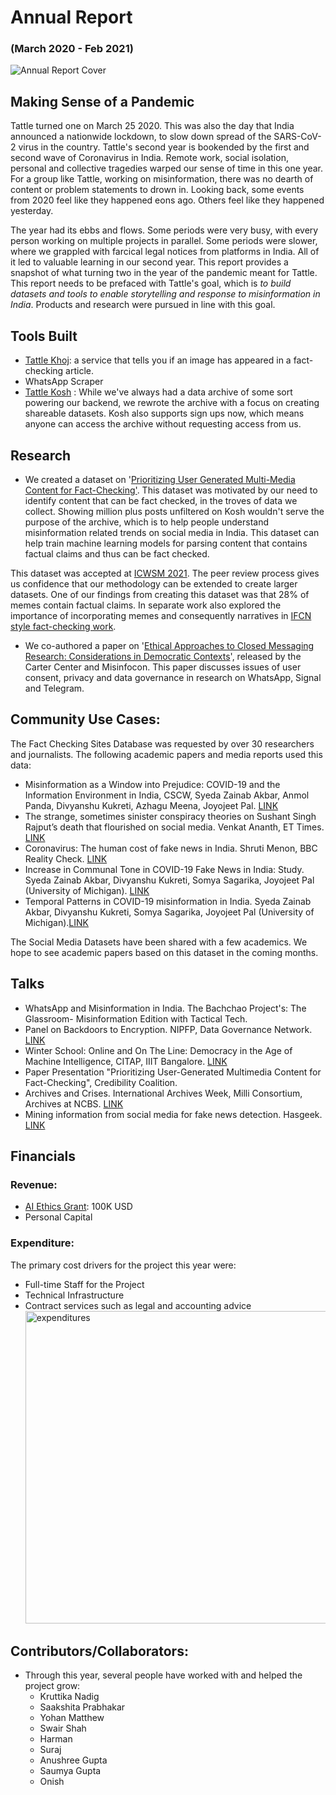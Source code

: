 # Annual Report

### (March 2020 - Feb 2021)

![Annual Report Cover](../../images/datasets_cover.png)

## Making Sense of a Pandemic

Tattle turned one on March 25 2020. This was also the day that India announced a nationwide lockdown, to slow down spread of the SARS-CoV-2 virus in the country. Tattle's second year is bookended by the first and second wave of Coronavirus in India. Remote work, social isolation, personal and collective tragedies warped our sense of time in this one year. For a group like Tattle, working on misinformation, there was no dearth of content or problem statements to drown in. Looking back, some events from 2020 feel like they happened eons ago. Others feel like they happened yesterday.

The year had its ebbs and flows. Some periods were very busy, with every person working on multiple projects in parallel. Some periods were slower, where we grappled with farcical legal notices from platforms in India. All of it led to valuable learning in our second year.
This report provides a snapshot of what turning two in the year of the pandemic meant for Tattle. This report needs to be prefaced with Tattle's goal, which is _to build datasets and tools to enable storytelling and response to misinformation in India_. Products and research were pursued in line with this goal.

## Tools Built

- [Tattle Khoj](https://services.tattle.co.in/khoj/): a service that tells you if an image has appeared in a fact-checking article.
- WhatsApp Scraper
- [Tattle Kosh](http://kosh.tattle.co.in/) : While we've always had a data archive of some sort powering our backend, we rewrote
  the archive with a focus on creating shareable datasets. Kosh also supports sign ups now, which means anyone can access the archive without requesting access from us.

## Research

- We created a dataset on '[Prioritizing User Generated Multi-Media Content for Fact-Checking'](https://arxiv.org/abs/2010.13387). This dataset was motivated by our need to identify content that can be fact checked, in the troves of data we collect. Showing million plus posts unfiltered on Kosh wouldn't serve the purpose of the archive, which is to help people understand misinformation related trends on social media in India. This dataset can help train machine learning models for parsing content that contains factual claims and thus can be fact checked.

This dataset was accepted at [ICWSM 2021](https://icwsm.org/2021/#accepted_papers). The peer review process gives us confidence that our methodology can be extended to create larger datasets. One of our findings from creating this dataset was that 28% of memes contain factual claims. In separate work also explored the importance of incorporating memes and consequently narratives in [IFCN style fact-checking work](https://www.buzzfeednews.com/article/craigsilverman/facebook-and-fact-checkers-fight-fake-news).

- We co-authored a paper on '[Ethical Approaches to Closed Messaging Research: Considerations in Democratic Contexts](https://electionstandards.cartercenter.org/verifying-elections-misinfocon2020/ethical-approaches-to-closed-messaging-research-considerations-in-democratic-contexts/)', released by the Carter Center and Misinfocon. This paper discusses issues of user consent, privacy and data governance in research on WhatsApp, Signal and Telegram.

## Community Use Cases:

The Fact Checking Sites Database was requested by over 30 researchers and journalists. The following academic papers and media reports used this data:

- Misinformation as a Window into Prejudice: COVID-19 and the Information Environment in India, CSCW, Syeda Zainab Akbar, Anmol Panda, Divyanshu Kukreti, Azhagu Meena, Joyojeet Pal. [LINK](https://www.microsoft.com/en-us/research/publication/misinformation-as-a-window-into-prejudice-covid-19-and-the-information-environment-in-india/)
- The strange, sometimes sinister conspiracy theories on Sushant Singh Rajput’s death that flourished on social media. Venkat Ananth, ET Times. [LINK](https://economictimes.indiatimes.com/tech/internet/the-strange-sometimes-sinister-conspiracy-theories-on-sushant-singh-rajputs-death-that-flourished-on-social-media/articleshow/78636570.cms)
- Coronavirus: The human cost of fake news in India. Shruti Menon, BBC Reality Check. [LINK](https://www.bbc.com/news/world-asia-india-53165436)
- Increase in Communal Tone in COVID-19 Fake News in India: Study. Syeda Zainab Akbar, Divyanshu Kukreti, Somya Sagarika, Joyojeet Pal (University of Michigan). [LINK](https://www.thequint.com/news/webqoof/increase-in-communal-tone-in-covid-19-fake-news-in-india-study)
- Temporal Patterns in COVID-19 misinformation in India. Syeda Zainab Akbar, Divyanshu Kukreti, Somya Sagarika, Joyojeet Pal (University of Michigan).[LINK](http://joyojeet.people.si.umich.edu/temporal-patterns-in-covid-19-misinformation-in-india/)

The Social Media Datasets have been shared with a few academics. We hope to see academic papers based on this dataset in the coming months.

## Talks

- WhatsApp and Misinformation in India. The Bachchao Project's: The Glassroom- Misinformation Edition with Tactical Tech.
- Panel on Backdoors to Encryption. NIPFP, Data Governance Network. [LINK](https://twitter.com/DataGovNetwork/status/1335833999944470528)
- Winter School: Online and On The Line: Democracy in the Age of Machine Intelligence, CITAP, IIIT Bangalore. [LINK](http://citapp.iiitb.ac.in/online-and-on-the-line-democracy-in-the-age-of-machine-intelligence/)
- Paper Presentation "Prioritizing User-Generated Multimedia Content for Fact-Checking", Credibility Coalition.
- Archives and Crises. International Archives Week, Milli Consortium, Archives at NCBS. [LINK](https://www.youtube.com/watch?v=mtIaD-AvG_U)
- Mining information from social media for fake news detection. Hasgeek. [LINK](https://hasgeek.com/fifthelephant/mining-information-from-social-media-for-fake-news-detection/)

## Financials

### Revenue:

- [AI Ethics Grant](https://aiethicsinitiative.org/news/2019/3/12/announcing-the-winners-of-the-ai-and-the-news-open-challenge): 100K USD
- Personal Capital

### Expenditure:

The primary cost drivers for the project this year were:

- Full-time Staff for the Project
- Technical Infrastructure
- Contract services such as legal and accounting advice
  <!-- ![Annual Report Expenditures](../../images/tattle_2020_2021_expenditures.png) -->
  <img
    src="../../images/tattle_2020_2021_expenditures.png"
    alt="expenditures"
    width="500"
  />

## Contributors/Collaborators:

- Through this year, several people have worked with and helped the project grow:
  - Kruttika Nadig
  - Saakshita Prabhakar
  - Yohan Matthew
  - Swair Shah
  - Harman
  - Suraj
  - Anushree Gupta
  - Saumya Gupta
  - Onish
